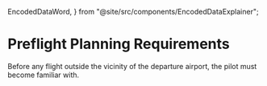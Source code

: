   EncodedDataWord,
} from "@site/src/components/EncodedDataExplainer";

# Preflight Planning Requirements

Before any flight outside the vicinity of the departure airport, the pilot must
become familiar with.

<Acronym>
  <AcronymRow letter="N" title="NOTAMs" />
  <AcronymRow letter="W" title="Weather reports" notes="(IFR flights)" />
  <AcronymRow
    letter="K"
    title="Known ATC traffic delays"
    notes="(IFR flights)"
  />
  <AcronymRow letter="R" title="Runway lengths at airports of intended use" />
  <AcronymRow
    letter="A"
    title="Alternatives if the flight cannot be completed as planned"
    notes="(IFR flights)"
  />
  <AcronymRow letter="F" title="Fuel requirements" notes="(IFR flights)" />
  <AcronymRow letter="T" title="Takeoff and landing performance requirements" />
</Acronym>

<Reg part="91.103" />
